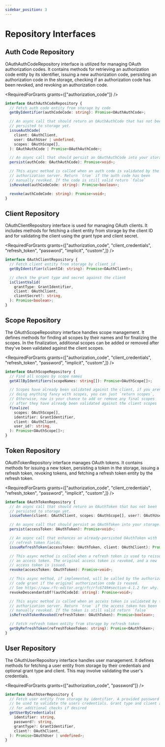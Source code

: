 ```yaml
---
sidebar_position: 3
---
```



# Repository Interfaces

## Auth Code Repository

OAuthAuthCodeRepository interface is utilized for managing OAuth authorization codes. It contains methods for retrieving an authorization code entity by its identifier, issuing a new authorization code, persisting an authorization code in the storage, checking if an authorization code has been revoked, and revoking an authorization code.

<RequiredForGrants grants={["authorization_code"]} />

```ts
interface OAuthAuthCodeRepository {
  // Fetch auth code entity from storage by code
  getByIdentifier(authCodeCode: string): Promise<OAuthAuthCode>;

  // An async call that should return an OAuthAuthCode that has not been
  // persisted to storage yet.
  issueAuthCode(
    client: OAuthClient,
    user: OAuthUser | undefined,
    scopes: OAuthScope[],
  ): OAuthAuthCode | Promise<OAuthAuthCode>;

  // An async call that should persist an OAuthAuthCode into your storage.
  persist(authCode: OAuthAuthCode): Promise<void>;

  // This async method is called when an auth code is validated by the
  // authorization server. Return `true` if the auth code has been
  // manually revoked. If the code is still valid return `false`
  isRevoked(authCodeCode: string): Promise<boolean>;

  revoke(authCodeCode: string): Promise<void>;
}
```

## Client Repository

OAuthClientRepository interface is used for managing OAuth clients. It includes methods for fetching a client entity from storage by the client ID and for validating the client using the grant type and client secret.

<RequiredForGrants grants={["authorization_code", "client_credentials", "refresh_token", "password", "implicit", "custom",]} />

```ts
interface OAuthClientRepository {
  // Fetch client entity from storage by client_id
  getByIdentifier(clientId: string): Promise<OAuthClient>;

  // check the grant type and secret against the client
  isClientValid(
    grantType: GrantIdentifier,
    client: OAuthClient,
    clientSecret?: string,
  ): Promise<boolean>;
}
```

## Scope Repository

The OAuthScopeRepository interface handles scope management. It defines methods for finding all scopes by their names and for finalizing the scopes. In the finalization, additional scopes can be added or removed after they've been validated against the client scopes.

<RequiredForGrants grants={["authorization_code", "client_credentials", "refresh_token", "password", "implicit", "custom",]} />

```ts
interface OAuthScopeRepository {
  // Find all scopes by scope names
  getAllByIdentifiers(scopeNames: string[]): Promise<OAuthScope[]>;

  // Scopes have already been validated against the client, if you arent
  // doing anything fancy with scopes, you can just `return scopes`,
  // Otherwise, now is your chance to add or remove any final scopes
  // after they have already been validated against the client scopes
  finalize(
    scopes: OAuthScope[],
    identifier: GrantIdentifier,
    client: OAuthClient,
    user_id?: string,
  ): Promise<OAuthScope[]>;
}
```

## Token Repository

OAuthTokenRepository interface manages OAuth tokens. It contains methods for issuing a new token, persisting a token in the storage, issuing a refresh token, revoking tokens, and fetching a refresh token entity by the refresh token.

<RequiredForGrants grants={["authorization_code", "client_credentials", "refresh_token", "password", "implicit", "custom",]} />

```ts
interface OAuthTokenRepository {
  // An async call that should return an OAuthToken that has not been
  // persisted to storage yet.
  issueToken(client: OAuthClient, scopes: OAuthScope[], user?: OAuthUser): Promise<OAuthToken>;

  // An async call that should persist an OAuthToken into your storage.
  persist(accessToken: OAuthToken): Promise<void>;

  // An async call that enhances an already-persisted OAuthToken with
  // refresh token fields.
  issueRefreshToken(accessToken: OAuthToken, client: OAuthClient): Promise<OAuthToken>;

  // This async method is called when a refresh token is used to reissue
  // an access token. The original access token is revoked, and a new
  // access token is issued.
  revoke(accessToken: OAuthToken): Promise<void>;

  // This async method, if implemented, will be called by the authorization
  // code grant if the original authorization code is reused.
  // See https://www.rfc-editor.org/rfc/rfc6749#section-4.1.2 for why.
  revokeDescendantsOf?(authCodeId: string): Promise<void>;

  // This async method is called when an access token is validated by the
  // authorization server. Return `true` if the access token has been
  // manually revoked. If the token is still valid return `false`
  isRefreshTokenRevoked(refreshToken: OAuthToken): Promise<boolean>;

  // Fetch refresh token entity from storage by refresh token
  getByRefreshToken(refreshTokenToken: string): Promise<OAuthToken>;
}
```

## User Repository

The OAuthUserRepository interface handles user management. It defines methods for fetching a user entity from storage by their credentials and optional grant type and client. This may involve validating the user's credentials.

<RequiredForGrants grants={["authorization_code", "password"]} />

```ts
interface OAuthUserRepository {
  // Fetch user entity from storage by identifier. A provided password may
  // be used to validate the users credentials. Grant type and client are provided
  // for additional checks if desired
  getUserByCredentials(
    identifier: string,
    password?: string,
    grantType?: GrantIdentifier,
    client?: OAuthClient,
  ): Promise<OAuthUser | undefined>;
}
```
